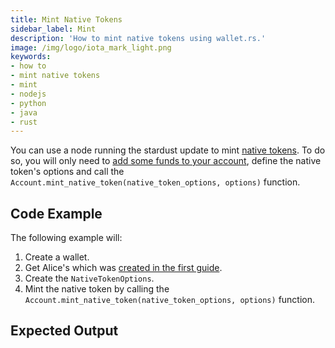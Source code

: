 ```yaml
---
title: Mint Native Tokens
sidebar_label: Mint
description: 'How to mint native tokens using wallet.rs.'
image: /img/logo/iota_mark_light.png
keywords:
- how to
- mint native tokens
- mint
- nodejs
- python
- java
- rust
---
```



You can use a node running the stardust update to mint
[native tokens](https://wiki.iota.org/shimmer/introduction/explanations/what_is_stardust/tokenization#native-tokens).
To do so, you will only need to [add some funds to your account](../accounts_and_addresses/03_request_funds.mdx), define
the native token's options and call the `Account.mint_native_token(native_token_options, options)` function.

<TipFaucet/>

## Code Example

The following example will:

1. Create a wallet.
2. Get Alice's which was [created in the first guide](../accounts_and_addresses/01_create_a_wallet_account.mdx).
3. Create the `NativeTokenOptions`.
4. Mint the native token by calling the `Account.mint_native_token(native_token_options, options)` function.

<Tabs groupId="language">
    <TabItem value="rust" label="Rust">
        <RustCode/>
    </TabItem>
    <TabItem value="nodejs" label="Nodejs">
        <NodejsCode/>
    </TabItem>
    <TabItem value="python" label="Python">
        <PythonCode/>
    </TabItem>
    <TabItem value="java" label="Java">
        <JavaCode/>
    </TabItem>
</Tabs>

## Expected Output

<Tabs groupId="language">
    <TabItem value="rust" label="Rust">
        <RustOutput/>
    </TabItem>
    <TabItem value="nodejs" label="Nodejs">
        <NodejsOutput/>
    </TabItem>
    <TabItem value="python" label="Python">
        <PythonOutput/>
    </TabItem>
    <TabItem value="java" label="Java">
        <JavaOutput/>
    </TabItem>
</Tabs>

